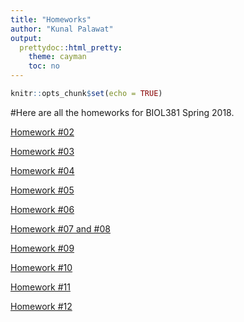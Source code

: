 ```yaml
---
title: "Homeworks"
author: "Kunal Palawat"
output:
  prettydoc::html_pretty:
    theme: cayman
    toc: no
---
```


```r
knitr::opts_chunk$set(echo = TRUE)
```

#Here are all the homeworks for BIOL381 Spring 2018.


[Homework #02](https://kpalawat223.github.io/CompBiol381/homework2)

[Homework #03](https://kpalawat223.github.io/CompBiol381/beamer_presentation.pdf)

[Homework #04](https://kpalawat223.github.io/CompBiol381/homework4)

[Homework #05](https://kpalawat223.github.io/CompBiol381/homework5)

[Homework #06](https://kpalawat223.github.io/CompBiol381/homework6)

[Homework #07 and #08](https://kpalawat223.github.io/CompBiol381/homework78)

[Homework #09](https://kpalawat223.github.io/CompBiol381/homework9)

[Homework #10](https://kpalawat223.github.io/CompBiol381/homework10)

[Homework #11](https://kpalawat223.github.io/CompBiol381/homework11)

[Homework #12](https://kpalawat223.github.io/CompBiol381/homework12)

